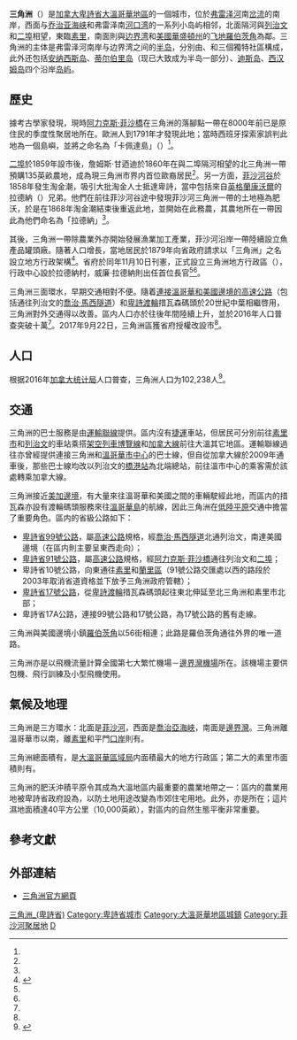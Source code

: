 {{noteTA
|G1=Canada
|1=zh-cn:乔治;zh-tw:喬治;zh-hk:佐治;
|2=zh-cn:弗雷泽;zh-tw:弗雷澤;zh-hk:菲沙;
|3=zh-cn:罗伯茨;zh-tw:羅伯茨;zh-hk:羅拔士;
}}
{{Infobox settlement
|name                   = 三角洲
|native_name            = {{lang|en|Delta}}
|settlement_type        = 市
|nickname               = 
|motto                  = Ours to preserve by hand and heart.
|image_skyline          = AlexFraserBridge.jpg
|imagesize              = 
|image_caption          = 連接三角洲、[[列治文|列治文]]和[[新威斯敏斯特|二埠]]的[[阿力克斯·菲沙橋|阿力克斯·菲沙橋]]
|image_flag             = Flag of Delta, British Columbia.svg
|image_seal             = 
|image_map              = GVRD Delta.svg
|mapsize                = 
|map_caption            = 三角洲在[[大溫哥華地區|大溫哥華地區]]的位置
|subdivision_type       = [[國家|國家]]
|subdivision_name       = [[加拿大|加拿大]]
|subdivision_type1      = [[省|省]]
|subdivision_name1      = [[不列颠哥伦比亚|-{zh-hant:卑詩; zh-cn:不列颠哥伦比亚; zh-tw:英屬哥倫比亞;}-]]
|subdivision_type2      = [[不列顛哥倫比亞省行政區劃|區域]]
|subdivision_name2      = [[大溫哥華區域局|大溫哥華區域局]]
|leader_title           = 市長
|leader_name            = {{lang|en|George Harvie}}
|City_board_type        =
|City_board_name1       =
|City_board_title1      =
|City_board_name2       =
|City_board_name3       =
|City_board_name4       =
|City_board_name5       =
|City_board_name6       =
|City_board_name7       =
|City_board_name8       =
|City_board_name9       =
|City_board_name10      =
|City_board_name11      =
|City_board_name12      =
|established_title      = 成立
|established_date       = 1879年11月10日（設區）<ref name="DeltaHistory">{{Cite web |url=http://www.corp.delta.bc.ca/EN/main/residents/740/brief_history.html |title=三角洲官方網頁 - 歷史頁面 |accessdate=2010-04-14 |archive-date=2010-07-25 |archive-url=https://web.archive.org/web/20100725185216/http://www.corp.delta.bc.ca/EN/main/residents/740/brief_history.html |dead-url=yes }}</ref><br>2017年9月22日（改設市）<ref name="CityStatus">{{Cite web |url=https://www.bclaws.gov.bc.ca/civix/document/id/oic/arc_oic/0362_2017 |title=Order in Council 362/2017 |accessdate=2021-11-21 |date=2017-09-22 |publisher=卑詩省政府 |archive-date=2021-11-21 |archive-url=https://web.archive.org/web/20211121231815/https://www.bclaws.gov.bc.ca/civix/document/id/oic/arc_oic/0362_2017 |dead-url=no }}</ref>
|area_magnitude         = 
|area_total_km2         = 180.20
|TotalArea_sq_mi        = 
|area_land              = 
|LandArea_sq_mi         = 
|area_water             = 
|WaterArea_sq_mi        = 
|area_water_percent     = 
|area_urban             =
|UrbanArea_sq_mi        =
|area_metro             = 
|MetroArea_sq_mi        =
|population_as_of       = 2016年
|population_note        = 
|population_total       = 102,238
|population_metro       = 
|population_urban       = 
|population_density_km2 = 567.4
|population_density_mi2 = 
|population_footnotes   = <ref name="2016censusBCdivisions"/>
|timezone               = 太平洋標準時間
|utc_offset             = -8
|timezone_DST           = 太平洋日光節約時間
|utc_offset_DST         = -7
|latd= |latm= |lats= |latNS=
|longd= |longm= |longs= |longEW=
|elevation_m            = 10
|elevation_ft           = 
|website                = [http://delta.ca/ 三角洲官方網頁]
|footnotes              = 
}}

'''三角洲'''（{{lang-en|Delta}}）是[[加拿大|加拿大]][[卑詩省|卑詩省]][[大溫哥華地區|大溫哥華地區]]的一個城市，位於[[弗雷泽河|弗雷泽河]]南[[岔流|岔流]]的南岸，西面与[[乔治亚海峡|乔治亚海峡]]和弗雷泽南[[河口湾|河口湾]]的一系列小岛屿相邻，北面隔河與[[列治文_(不列颠哥伦比亚省)|列治文]]和[[新威斯敏斯特|二埠]]相望，東臨[[素里|素里]]，南面則與[[边界湾|边界湾]]和[[美國|美國]][[華盛頓州|華盛頓州]]的[[飞地|飞地]][[罗伯茨角_(美国)|羅伯茨角]]為鄰。三角洲的主体是弗雷泽河南岸与边界湾之间的[[半岛|半岛]]，分別由{{tsl|en|Ladner, British Columbia|拉德納}}、{{tsl|en|Tsawwassen, British Columbia|措瓦森}}和{{tsl|en|North Delta, British Columbia|北三角洲}}三個獨特社區構成，此外还包括[[安纳西斯岛|安纳西斯岛]]、[[蒂尔伯里岛|蒂尔伯里岛]]（现已大致成为半岛一部分）、[[迪斯岛|迪斯岛]]、[[西汉姆岛|西汉姆岛]]四个沿岸[[岛屿|岛屿]]。

== 歷史 ==
據考古學家發現，現時[[阿力克斯·菲沙橋|阿力克斯·菲沙橋]]在三角洲的落腳點一帶在8000年前已是原住民的季度性聚居地所在。歐洲人到1791年才發現此地；當時西班牙探索家{{link-en|弗蘭西斯科·德伊拉扎|Francisco de Eliza}}誤判此地為一個島嶼，並將之命名為「卡佩達島」（{{lang|es|Isla Capeda}}）<ref name="DeltaHistory"/>。

[[新威斯敏斯特|二埠]]於1859年設市後，詹姆斯·甘迺迪於1860年在與二埠隔河相望的北三角洲一帶預購135英畝農地，成為現三角洲市界内首位歐裔居民<ref name="DeltaHistory"/>。另一方面，[[菲沙河谷|菲沙河谷]]於1858年發生淘金潮，吸引大批淘金人士抵達卑詩，當中包括來自[[英格蘭|英格蘭]][[康沃爾|康沃爾]]的拉德納（{{lang|en|Ladner}}）兄弟。他們在前往菲沙河谷途中發現菲沙河三角洲一帶的土地極為肥沃，於是在1868年淘金潮結束後重返此地，並開始在此務農，其農地所在一帶因此為他們命名為「拉德納」<ref name="DeltaHistory"/>。

其後，三角洲一帶除農業外亦開始發展漁業加工產業，菲沙河沿岸一帶陸續設立魚產品罐頭廠。隨著人口增長，當地居民於1879年向省政府請求以「三角洲」之名設立地方行政架構<ref name="Optimist191112">{{Cite web |url=https://www.delta-optimist.com/in-the-community/delta-throwback-corporation-made-official-140-years-ago-3110870 |title=Delta throwback: 'Corporation' made official 140 years ago |accessdate=2021-11-21 |date=2019-11-12 |first=Sandor |last=Gyarmati |publisher=Delta Optimist |archive-date=2021-11-21 |archive-url=https://web.archive.org/web/20211121231813/https://www.delta-optimist.com/in-the-community/delta-throwback-corporation-made-official-140-years-ago-3110870 |dead-url=no }}</ref>。省府於同年11月10日刊憲，正式設立三角洲地方行政區（{{lang|en|Corporation of Delta}}），行政中心設於拉德納村，威廉·拉德納則出任首位長官<ref name="DeltaHistory"/><ref name="Optimist191112"/>。

三角洲三面環水，早期交通相對不便。隨着[[卑詩省99號公路|連接溫哥華和美國邊境的高速公路]]（包括通往列治文的[[喬治·馬西隧道|喬治·馬西隧道]]）和[[卑詩渡輪|卑詩渡輪]]措瓦森碼頭於20世紀中葉相繼啓用，三角洲對外交通得以改善。區内人口亦於往後年間陸續上升，並於2016年人口普查突破十萬<ref name=2016censusBCdivisions/>。2017年9月22日，三角洲區獲省府授權改設市<ref name="CityStatus"/>。

== 人口 ==
根据2016年[[加拿大统计局|加拿大统计局]]人口普查，三角洲人口为102,238人<ref name=2016censusBCdivisions>{{cite web | url=http://www12.statcan.gc.ca/census-recensement/2016/dp-pd/hlt-fst/pd-pl/Table.cfm?Lang=Eng&T=701&SR=1&S=3&O=D&RPP=9999&PR=59 | title=加拿大各省和地区人口和住宅数量，2011-2016年人口普查 - 100％数据（卑诗省） | publisher=[[加拿大统计局|加拿大统计局]] | date=2017年2月8日 | accessdate=2017年2月19日 | archive-date=2017年8月29日 | archive-url=https://web.archive.org/web/20170829035239/http://www12.statcan.gc.ca/census-recensement/2016/dp-pd/hlt-fst/pd-pl/Table.cfm?Lang=Eng&T=701&SR=1&S=3&O=D&RPP=9999&PR=59 | dead-url=no }}</ref>。

== 交通 ==
三角洲的巴士服務是由[[運輸聯線|運輸聯線]]提供。區内沒有[[捷運|捷運]]車站，但居民可分別前往[[素里市|素里市]]和[[列治文_(卑詩省)|列治文]]的車站乘搭[[溫哥華架空列車|架空列車]][[博覽線|博覽線]]和[[加拿大線|加拿大線]]前往大溫其它地區。運輸聯線過往亦曾經提供連接三角洲和[[溫哥華市中心|溫哥華市中心]]的巴士線，但自從加拿大線於2009年通車後，那些巴士線均改以列治文的[[橋港站|橋港站]]為北端總站，前往溫市中心的乘客需於該處轉乘加拿大線。

三角洲接近[[美加邊境|美加邊境]]，有大量來往溫哥華和美國之間的車輛駛經此地，而區内的措瓦森亦設有渡輪碼頭服務來往[[溫哥華島|溫哥華島]]的航線，因此三角洲在[[低陸平原|低陸平原]]交通中擔當了重要角色。區内的省級公路如下：
*[[卑詩省99號公路|卑詩省99號公路]]，屬[[高速公路|高速公路]]規格，經[[喬治·馬西隧道|喬治·馬西隧道]]北通列治文，南達美國邊境（在區内則主要呈東西走向）；
*[[卑詩省91號公路|卑詩省91號公路]]，屬[[高速公路|高速公路]]規格，經[[阿力克斯·菲沙橋|阿力克斯·菲沙橋]]通往列治文和[[新威斯敏斯特|二埠]]；
*卑詩省10號公路，向東通往[[素里|素里]]和[[蘭里區|蘭里區]]（91號公路交匯處以西的路段於2003年取消省道資格並下放予三角洲政府管轄）；
*[[卑詩省17號公路|卑詩省17號公路]]，從[[卑詩渡輪|卑詩渡輪]]措瓦森碼頭起往東北伸延至北三角洲和素里市北部；
*卑詩省17A公路，連接99號公路和17號公路，為17號公路的舊有走線。

三角洲與美國邊境小鎮[[罗伯茨角_(美国)|羅伯茨角]]以56街相連；此路是羅伯茨角通往外界的唯一道路。

三角洲亦是以飛機流量計算全國第七大繁忙機場－[[邊界灣機場|邊界灣機場]]所在。該機場主要供包機、飛行訓練及小型飛機使用。

== 氣候及地理 ==
<!--Infobox begins-->{{Infobox Weather <!-- Important: remove all unused fields-->
|collapsed=<!--Any entry in this line will make the template initially collapsed. Leave blank or remove line for uncollapsed.-->
|metric_first=yes <!--Any entry in this line will display metric first. Leave blank or remove line for imperial.-->
|single_line=yes <!--Any entry in this line will display metric and imperial units on same line. Leave blank or remove line for separate lines-->
|location = 三角洲
|Jan record high C =15
|Feb record high C =18
|Mar record high C =17
|Apr record high C =27
|May record high C =33
|Jun record high C =30
|Jul record high C =32.5
|Aug record high C =32.2
|Sep record high C =30.5
|Oct record high C =24.5
|Nov record high C =18
|Dec record high C =15
|Year record high C =33
|Jan high C =5.8
|Feb high C =7.9
|Mar high C =10.5
|Apr high C =13.5
|May high C =17.2
|Jun high C =19.9
|Jul high C =22.5
|Aug high C =22.4
|Sep high C =19
|Oct high C =13.8
|Nov high C =8.7
|Dec high C =6
|Year high C=13.9
|Jan low C =-0.3
|Feb low C =1
|Mar low C =2.6
|Apr low C =4.2
|May low C =7.2
|Jun low C =9.9
|Jul low C =11.4
|Aug low C =11.4
|Sep low C =8.6
|Oct low C =5
|Nov low C =2
|Dec low C =0.2
|Year low C =5.3
|Jan record low C =-15
|Feb record low C =-13
|Mar record low C =-7.2
|Apr record low C =-3
|May record low C =1.1
|Jun record low C =0.6
|Jul record low C =5
|Aug record low C =2.8
|Sep record low C =-2
|Oct record low C =-8
|Nov record low C =-15
|Dec record low C =-16.1
|Year record low C =-16.1
|Jan precipitation mm =114.9
|Feb precipitation mm =110.4
|Mar precipitation mm =92.8
|Apr precipitation mm =69.5
|May precipitation mm =56.8
|Jun precipitation mm =45.4
|Jul precipitation mm =34.4
|Aug precipitation mm =32.7
|Sep precipitation mm =57
|Oct precipitation mm =93.3
|Nov precipitation mm =157.3
|Dec precipitation mm =143.5
|Year precipitation mm =1008.1
|source = [[加拿大環境部|加拿大環境部]]<ref name="climate">[[加拿大環境部|加拿大環境部]]—[http://www.climate.weatheroffice.ec.gc.ca/climate_normals/results_e.html?Province=ALL&StationName=Port%20Moody&SearchType=BeginsWith&LocateBy=Province&Proximity=25&ProximityFrom=City&StationNumber=&IDType=MSC&CityName=&ParkName=&LatitudeDegrees=&LatitudeMinutes=&LongitudeDegrees=&LongitudeMinutes=&NormalsClass=A&SelNormals=&StnId=834&&autofwd=1 Canadian Climate Normals 1971–2000] {{Wayback|url=http://www.climate.weatheroffice.ec.gc.ca/climate_normals/results_e.html?Province=ALL&StationName=Port%20Moody&SearchType=BeginsWith&LocateBy=Province&Proximity=25&ProximityFrom=City&StationNumber=&IDType=MSC&CityName=&ParkName=&LatitudeDegrees=&LatitudeMinutes=&LongitudeDegrees=&LongitudeMinutes=&NormalsClass=A&SelNormals=&StnId=834&&autofwd=1 |date=20090805191045 }}, accessed 11 July 2009</ref>
|accessdate = 2009-07-11
}}<!--Infobox ends-->

三角洲是三方環水：北面是[[菲沙河|菲沙河]]，西面是[[喬治亞海峽|喬治亞海峽]]，南面是[[邊界灣|邊界灣]]。三角洲離溫哥華市以南{{convert|27|km|mi}}，離[[素里|素里]]和平門[[美加邊境|口岸]]則有{{convert|22|km|mi}}。

三角洲總面積有{{convert|364|sqkm|sqmi}}，是[[大溫哥華區域局|大溫哥華區域局]]内面積最大的地方行政區；第二大的素里市面積則有{{convert|317.4|sqkm|sqmi}}。

三角洲的肥沃沖積平原令其成為大溫地區内最重要的農業地帶之一：區内的農業用地被卑詩省政府設為{{link-en|農業保留地|Agricultural Land Reserve}}，以防土地用途改變為市郊住宅用地。此外，{{link-en|北三角洲|North Delta, British Columbia}}亦是{{link-en|伯恩斯沼澤|Burns Bog}}所在；這片濕地面積達40平方公里（10,000英畝），對區内的自然生態平衡非常重要。

== 參考文獻 ==
{{reflist}}

== 外部連結 ==
{{commonscat|Delta, British Columbia}}
* [http://delta.ca/ 三角洲官方網頁] {{Wayback|url=http://delta.ca/ |date=20200319100030 }}

{{不列颠哥伦比亚省行政区划}}
{{大溫哥華地區}}
{{Authority control}}
[[Category:三角洲_(卑詩省)|]]
[[Category:卑詩省城市|Category:卑詩省城市]]
[[Category:大溫哥華地區城鎮|Category:大溫哥華地區城鎮]]
[[Category:菲沙河聚居地|Category:菲沙河聚居地]]
[[Category:加美邊境城鎮|D]]